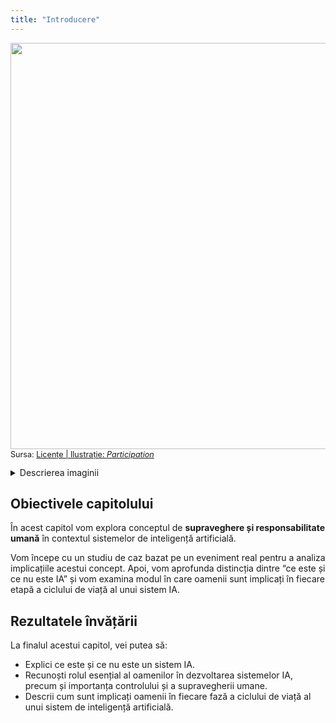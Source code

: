 ```yaml
---
title: "Introducere"
---
```


![](/modul1/capitol2/images/2_0_dj-participation.jpg){fig-align="left" width="650"}

<div class="text-left" style="font-size: 0.9em; margin-top: -1em;">
Sursa: [Licențe | Ilustrație: *Participation*](/altele/licenta.qmd#sec-ilustratii)
</div>

<details>
  <summary>Descrierea imaginii</summary>
  <p>
Ilustrația descrie un proces colaborativ și incluziv, centrat pe un concept abstract care ar putea reprezenta un proiect de inteligență artificială. În partea superioară, diverse panouri simbolizează datele de intrare și obiectivele: accesibilitate (limbajul semnelor), perspectivă globală (Pământul), colaborare în echipă și prezentări de date. În partea inferioară, sunt ilustrați diverși utilizatori care interacționează cu sistemul prin intermediul ecranelor, inclusiv o persoană într-un apel video, un utilizator cu o cască de realitate virtuală (VR) și o femeie cu un copil. Imaginea subliniază importanța participării umane diverse în dezvoltarea și utilizarea tehnologiei.
  </p>
</details>

## Obiectivele capitolului

În acest capitol vom explora conceptul de **supraveghere și responsabilitate umană** în contextul sistemelor de inteligență artificială.

Vom începe cu un studiu de caz bazat pe un eveniment real pentru a analiza implicațiile acestui concept. Apoi, vom aprofunda distincția dintre "ce este și ce nu este IA" și vom examina modul în care oamenii sunt implicați în fiecare etapă a ciclului de viață al unui sistem IA.


## Rezultatele învățării

La finalul acestui capitol, vei putea să:

-   Explici ce este și ce nu este un sistem IA.
-   Recunoști rolul esențial al oamenilor în dezvoltarea sistemelor IA, precum și importanța controlului și a supravegherii umane.
-   Descrii cum sunt implicați oamenii în fiecare fază a ciclului de viață al unui sistem de inteligență artificială.